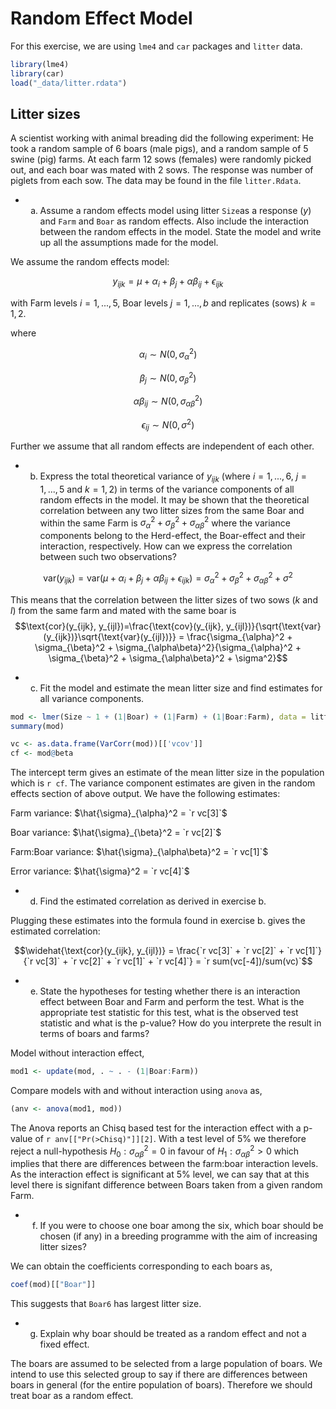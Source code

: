 # Random Effect Model

For this exercise, we are using `lme4` and `car` packages and `litter` data.

```r
library(lme4)
library(car)
load("_data/litter.rdata")
```

## Litter sizes

A scientist working with animal breading did the following experiment: He took a random sample of 6 boars (male pigs), and a random sample of 5 swine (pig) farms. At each farm 12 sows (females) were randomly picked out, and each boar was mated with 2 sows. The response was number of piglets from each sow. The data may be found in the file `litter.Rdata`.

- a. Assume a random effects model using litter `Size`as a response ($y$) and `Farm` and `Boar` as random effects. Also include the interaction between the random effects in the  model. State the model and write up all the assumptions made for the model.
    
<div class="ans">

We assume the random effects model:

$$y_{ijk} = \mu + \alpha_i + \beta_j + \alpha\beta_{ij} + \epsilon_{ijk}$$

with Farm levels $i=1,...,5$, Boar levels $j=1,...,b$ and replicates (sows) $k = 1,2$. 

where

$$\alpha_i \sim N(0, \sigma_{\alpha}^2)$$

$$\beta_j \sim N(0, \sigma_{\beta}^2)$$

$$\alpha\beta_{ij} \sim N(0, \sigma_{\alpha\beta}^2)$$

$$\epsilon_{ij} \sim N(0, \sigma^2)$$

Further we assume that all random effects are independent of each other.

</div>

- b. Express the total theoretical variance of $y_{ijk}$ (where $i=1,...,6$, $j=1,...,5$ and $k=1,2$) in terms of the variance components of all random effects in the model. It may be shown that the theoretical correlation between any two litter sizes from the same Boar and within the same Farm is
$\sigma_{\alpha}^2 + \sigma_{\beta}^2 + \sigma_{\alpha\beta}^2$ where the variance components belong to the Herd-effect, the Boar-effect and their interaction, respectively. How can we express the correlation between such two observations?

<div class="ans">

$$\text{var}(y_{ijk}) = \text{var}(\mu + \alpha_i + \beta_j + \alpha\beta_{ij} + \epsilon_{ijk}) = \sigma_{\alpha}^2 + \sigma_{\beta}^2 + \sigma_{\alpha\beta}^2 + \sigma^2$$

This means that the correlation between the litter sizes of two sows ($k$ and $l$) from the same farm and mated with the same boar is 
$$\text{cor}(y_{ijk}, y_{ijl})=\frac{\text{cov}(y_{ijk}, y_{ijl})}{\sqrt{\text{var}(y_{ijk})}\sqrt{\text{var}(y_{ijl})}} = \frac{\sigma_{\alpha}^2 + \sigma_{\beta}^2 + \sigma_{\alpha\beta}^2}{\sigma_{\alpha}^2 + \sigma_{\beta}^2 + \sigma_{\alpha\beta}^2 + \sigma^2}$$

</div>

- c. Fit the model and estimate the mean litter size and find estimates for all variance components.

<div class="ans">

```r
mod <- lmer(Size ~ 1 + (1|Boar) + (1|Farm) + (1|Boar:Farm), data = litter)
summary(mod)
```
```r
vc <- as.data.frame(VarCorr(mod))[['vcov']]
cf <- mod@beta
```

The intercept term gives an estimate of the mean litter size in the population which is `r cf`. The variance component estimates are given in the random effects section of above output. We have the following estimates: 

Farm variance: $\hat{\sigma}_{\alpha}^2 = `r vc[3]`$

Boar variance: $\hat{\sigma}_{\beta}^2 = `r vc[2]`$

Farm:Boar variance: $\hat{\sigma}_{\alpha\beta}^2 = `r vc[1]`$

Error variance: $\hat{\sigma}^2 = `r vc[4]`$

</div>

- d. Find the estimated correlation as derived in exercise b.

<div class="ans">

Plugging these estimates into the formula found in exercise b. gives the estimated correlation:

$$\widehat{\text{cor}(y_{ijk}, y_{ijl})} = \frac{`r vc[3]` + `r vc[2]` + `r vc[1]`}{`r vc[3]` + `r vc[2]` + `r vc[1]` + `r vc[4]`} = `r sum(vc[-4])/sum(vc)`$$

</div>

- e. State the hypotheses for testing whether there is an interaction effect between Boar and Farm
and perform the test. What is the appropriate test statistic for this test, what is the observed test statistic and what is the p-value? How do you
interprete the result in terms of boars and farms?

<div class="ans">

Model without interaction effect,

```r
mod1 <- update(mod, . ~ . - (1|Boar:Farm))
```

Compare models with and without interaction using `anova` as,

```r
(anv <- anova(mod1, mod))
```

The Anova reports an Chisq based test for the interaction effect with a p-value of `r anv[["Pr(>Chisq)"]][2]`. With a test level of 5% we therefore reject a null-hypothesis $H_0: \sigma_{\alpha\beta}^2 = 0$ in favour of $H_1: \sigma_{\alpha\beta}^2 > 0$ which implies that there are differences between the farm:boar interaction levels. As the interaction effect is significant at 5% level, we can say that at this level there is signifant difference between Boars taken from a given random Farm.

</div>

- f. If you were to choose one boar among the six, which boar should be chosen (if any) in a breeding programme with the aim of increasing litter sizes?

<div class="ans">

We can obtain the coefficients corresponding to each boars as,

```r
coef(mod)[["Boar"]]
```

This suggests that `Boar6` has largest litter size.


</div>

- g. Explain why boar should be treated as a random effect and not a fixed effect.

<div class="ans">

The boars are assumed to be selected from a large population of boars. We intend to use this selected
group to say if there are differences between boars in general (for the entire population of boars). Therefore we should treat boar as a random effect.

</div>
